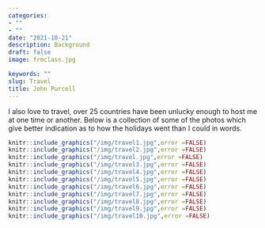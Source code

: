```yaml
---
categories:  
- ""    
- ""
date: "2021-10-21"
description: Background 
draft: false
image: frmclass.jpg 

keywords: ""
slug: Travel
title: John Purcell
---
```


I also love to travel, over 25 countries have been unlucky enough to host me at one time or another. Below is a collection of some of the photos which give better indication as to how the holidays went than I could in words.

```r
knitr::include_graphics("/img/travel1.jpg",error =FALSE)
knitr::include_graphics("/img/travel2.jpg",error =FALSE)
knitr::include_graphics("/img/travel.jpg",error =FALSE)
knitr::include_graphics("/img/travel3.jpg",error =FALSE)
knitr::include_graphics("/img/travel4.jpg",error =FALSE)
knitr::include_graphics("/img/travel5.jpg",error =FALSE)
knitr::include_graphics("/img/travel6.jpg",error =FALSE)
knitr::include_graphics("/img/travel7.jpg",error =FALSE)
knitr::include_graphics("/img/travel8.jpg",error =FALSE)
knitr::include_graphics("/img/travel9.jpg",error =FALSE)
knitr::include_graphics("/img/travel10.jpg",error =FALSE)
```